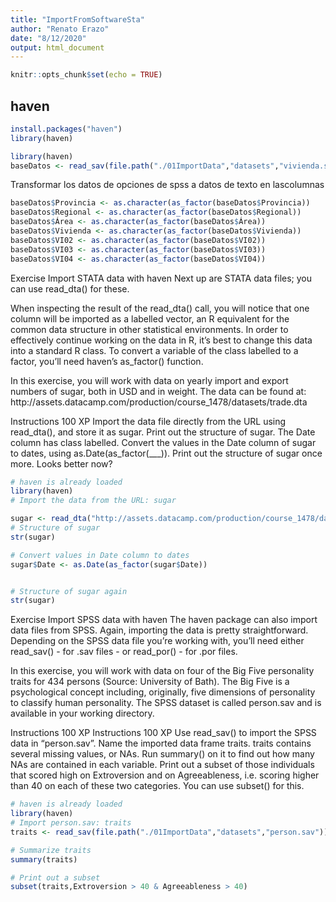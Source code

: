 ```yaml
---
title: "ImportFromSoftwareSta"
author: "Renato Erazo"
date: "8/12/2020"
output: html_document
---
```


```r
knitr::opts_chunk$set(echo = TRUE)
```

## haven

```r
install.packages("haven")
library(haven)
```


```r
library(haven)
baseDatos <- read_sav(file.path("./01ImportData","datasets","vivienda.sav"))
```


Transformar los datos de opciones de spss a datos de texto en lascolumnas

```r
baseDatos$Provincia <- as.character(as_factor(baseDatos$Provincia))
baseDatos$Regional <- as.character(as_factor(baseDatos$Regional))
baseDatos$Área <- as.character(as_factor(baseDatos$Área))
baseDatos$Vivienda <- as.character(as_factor(baseDatos$Vivienda))
baseDatos$VI02 <- as.character(as_factor(baseDatos$VI02))
baseDatos$VI03 <- as.character(as_factor(baseDatos$VI03))
baseDatos$VI04 <- as.character(as_factor(baseDatos$VI04))

```

Exercise
Import STATA data with haven
Next up are STATA data files; you can use read_dta() for these.

When inspecting the result of the read_dta() call, you will notice that one column will be imported as a labelled vector, an R equivalent for the common data structure in other statistical environments. In order to effectively continue working on the data in R, it's best to change this data into a standard R class. To convert a variable of the class labelled to a factor, you'll need haven's as_factor() function.

In this exercise, you will work with data on yearly import and export numbers of sugar, both in USD and in weight. The data can be found at: http://assets.datacamp.com/production/course_1478/datasets/trade.dta

Instructions
100 XP
Import the data file directly from the URL using read_dta(), and store it as sugar.
Print out the structure of sugar. The Date column has class labelled.
Convert the values in the Date column of sugar to dates, using as.Date(as_factor(___)).
Print out the structure of sugar once more. Looks better now?


```r
# haven is already loaded
library(haven)
# Import the data from the URL: sugar

sugar <- read_dta("http://assets.datacamp.com/production/course_1478/datasets/trade.dta")
# Structure of sugar
str(sugar)

# Convert values in Date column to dates
sugar$Date <- as.Date(as_factor(sugar$Date))


# Structure of sugar again
str(sugar)
```


Exercise
Import SPSS data with haven
The haven package can also import data files from SPSS. Again, importing the data is pretty straightforward. Depending on the SPSS data file you're working with, you'll need either read_sav() - for .sav files - or read_por() - for .por files.

In this exercise, you will work with data on four of the Big Five personality traits for 434 persons (Source: University of Bath). The Big Five is a psychological concept including, originally, five dimensions of personality to classify human personality. The SPSS dataset is called person.sav and is available in your working directory.

Instructions
100 XP
Instructions
100 XP
Use read_sav() to import the SPSS data in "person.sav". Name the imported data frame traits.
traits contains several missing values, or NAs. Run summary() on it to find out how many NAs are contained in each variable.
Print out a subset of those individuals that scored high on Extroversion and on Agreeableness, i.e. scoring higher than 40 on each of these two categories. You can use subset() for this.


```r
# haven is already loaded
library(haven)
# Import person.sav: traits
traits <- read_sav(file.path("./01ImportData","datasets","person.sav"))

# Summarize traits
summary(traits)

# Print out a subset
subset(traits,Extroversion > 40 & Agreeableness > 40)
```




